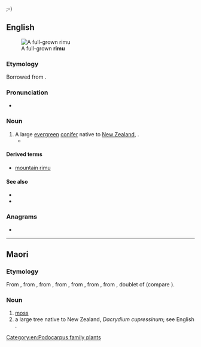 {{also|rìmù}};-)

==English==
[[File:Rimu-Waitakere.jpg|thumb|A full-grown '''rimu''']]

===Etymology===
Borrowed from {{bor|en|mi|rimu}}.

===Pronunciation===
* {{IPA|en|/ˈɹiːmuː/}}

===Noun===
{{en-noun|s|rimu}}

# A large [[evergreen]] [[conifer]] native to [[New Zealand]], {{taxlink|Dacrydium cupressinum|species|noshow=1}}.
#* {{quote-journal|en|2009|January 31|Susan Gough Henly|Paddling in New Zealand’s nirvana|Toronto Star|url=http://www.thestar.com/Travel/article/578669
|passage=Leaving the kayaks at Onetahuti Beach, Maori for “to run along the sand,” we amble along the beach before climbing over a lush headland, dense with kawa kawa trees, '''rimu''' pine, silver ferns and flowering tea-trees, to view the sweeping beach in front of the Awaroa estuary.}}

====Derived terms====
* [[mountain rimu]]

====See also====
* {{pedia|Rimu (tree)}}
* {{specieslite|Dacrydium cupressum}}

===Anagrams===
* {{anagrams|en|a=imru|Muir|Rumi|muri}}

[[Category:en:Podocarpus family plants]]

----

==Maori==

===Etymology===
From {{der|mi|poz-pep-pro|*rimu}}, from {{der|mi|poz-pnp-pro|*rimu}}, from {{der|mi|poz-pol-pro|*rimu}}, from {{der|mi|poz-oce-pro|*limut}}, from {{der|mi|pqe-pro|*limut}}, from {{der|mi|poz-cet-pro|*limut}}, from {{der|mi|poz-pro|*limut}}, doublet of {{inh|mi|poz-pro|*lumut}} (compare {{cog|ms|lumut}}).

===Noun===
{{mi-noun}}

# [[moss]] {{gloss|plants of the division [[Bryophyta]]}}
# a large tree native to New Zealand, ''Dacrydium cupressinum''; see English {{m|en|rimu}}.